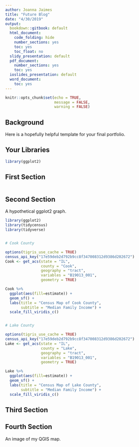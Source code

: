 ```yaml
---
author: Joanna Jaimes
title: "Future Blog"
date: "4/30/2019"
output:
  bookdown::gitbook: default
  html_document: 
    code_folding: hide
    number_sections: yes
    toc: yes
    toc_float: no
  slidy_presentation: default
  pdf_document:
    number_sections: yes
    toc: yes
  ioslides_presentation: default
  word_document:
    toc: yes
---
```


```r

knitr::opts_chunk$set(echo = TRUE, 
                      message = FALSE,
                      warning = FALSE)

```

## Background

Here is a hopefully helpful template for your final portfolio.

## Your Libraries


```r

library(ggplot2)


```

## First Section

```r


```

## Second Section

A hypothetical ggplot2 graph.

```r
library(ggplot2)
library(tidycensus)
library(tidyverse)


# Cook County

options(tigris_use_cache = TRUE)
census_api_key("17e59deb2d792b9cc8f347008312d9386d202672")
Cook <- get_acs(state = "IL", 
                county = "Cook", 
                geography = "tract",
                variables = "B19013_001", 
                geometry = TRUE)

Cook %>%
  ggplot(aes(fill=estimate)) +
  geom_sf() +
  labs(title = "Census Map of Cook County", 
       subtitle = "Median Family Income") +
  scale_fill_viridis_c()


# Lake County

options(tigris_use_cache = TRUE)
census_api_key("17e59deb2d792b9cc8f347008312d9386d202672")
Lake <- get_acs(state = "IL", 
                county = "Lake", 
                geography = "tract",
                variables = "B19013_001", 
                geometry = TRUE)

Lake %>%
  ggplot(aes(fill=estimate)) +
  geom_sf() +
  labs(title = "Census Map of Lake County", 
       subtitle = "Median Family Income") +
  scale_fill_viridis_c()

```

## Third Section



## Fourth Section

An image of my QGIS map.








